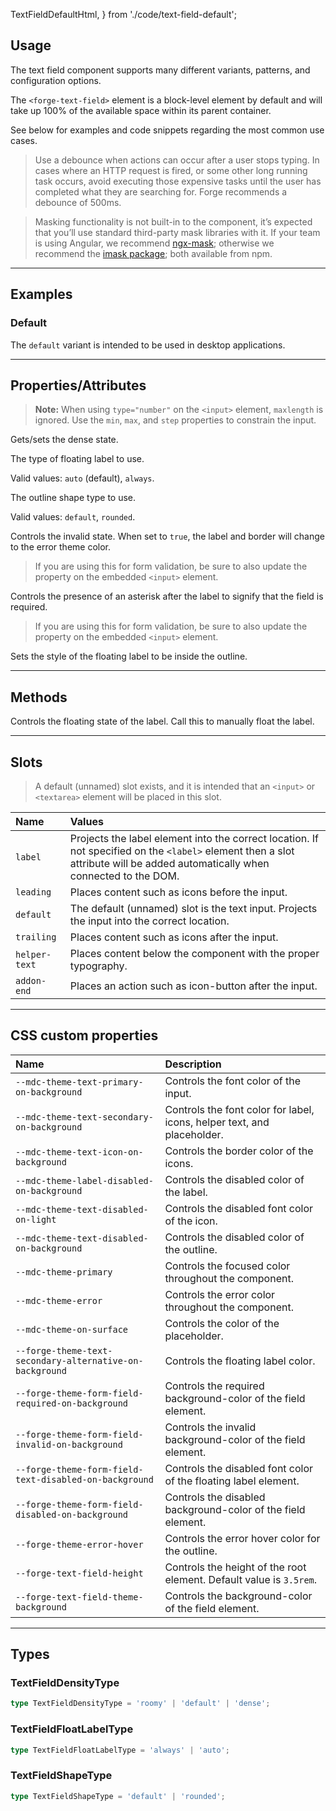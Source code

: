   TextFieldDefaultHtml,
} from './code/text-field-default';

<PageSection>

## Usage

The text field component supports many different variants, patterns, and configuration options.

The `<forge-text-field>` element is a block-level element by default and will take up 100% of the available space within its parent container.

See below for examples and code snippets regarding the most common use cases.

> Use a debounce when actions can occur after a user stops typing. In cases where an HTTP request is fired, or some other long running task occurs, avoid executing those expensive tasks until the user has completed what they are searching for. Forge recommends a debounce of 500ms.

> Masking functionality is not built-in to the component, it’s expected that you’ll use standard third-party mask libraries with it.
> If your team is using Angular, we recommend <a href="https://www.npmjs.com/package/ngx-mask">ngx-mask</a>; otherwise we recommend
> the <a href="https://www.npmjs.com/package/imask">imask package</a>; both available from npm.

</PageSection>

---

<PageSection>

## Examples

### Default

The `default` variant is intended to be used in desktop applications.

<LiveDemo 
codeHtml={TextFieldDefaultHtml()}>
  <TextFieldDemo/>
</LiveDemo>

</PageSection>

---

<PageSection>

## Properties/Attributes

> **Note:** When using `type="number"` on the `<input>` element, `maxlength` is ignored.  Use the `min`, `max`, and `step` properties to constrain the input.

<PropertyDef name="dense" type="boolean" defaultValue="false">

  Gets/sets the dense state.

</PropertyDef>

<PropertyDef name="floatLabelType" type="TextFieldFloatingLabelType" defaultValue="auto">

  The type of floating label to use.

  Valid values: `auto` (default), `always`.

</PropertyDef>

<PropertyDef name="shape" type="TextFieldShapeType" defaultValue="default">

  The outline shape type to use.

  Valid values: `default`, `rounded`.

</PropertyDef>

<PropertyDef name="invalid" type="boolean" defaultValue="false">

  Controls the invalid state. When set to `true`, the label and border will change to the error theme color.

> If you are using this for form validation, be sure to also update the property on the embedded `<input>` element.

</PropertyDef>

<PropertyDef name="required" type="boolean" defaultValue="false">

  Controls the presence of an asterisk after the label to signify that the field is required.

> If you are using this for form validation, be sure to also update the property on the embedded `<input>` element.

</PropertyDef>

<PropertyDef name="inset" type="boolean" defaultValue="false">

  Sets the style of the floating label to be inside the outline.

</PropertyDef>

</PageSection>

---

<PageSection>

## Methods

<MethodDef name="floatLabel(): void">

  Controls the floating state of the label. Call this to manually float the label.

</MethodDef>

</PageSection>

---

<PageSection>

## Slots

> A default (unnamed) slot exists, and it is intended that an `<input>` or `<textarea>` element will be placed in this slot.

| Name               | Values
| :------------------| :-----------------
| `label`            | Projects the label element into the correct location. If not specified on the `<label>` element then a slot attribute will be added automatically when connected to the DOM.
| `leading`          | Places content such as icons before the input.
| `default`          | The default (unnamed) slot is the text input. Projects the input into the correct location.
| `trailing`         | Places content such as icons after the input.
| `helper-text`      | Places content below the component with the proper typography.
| `addon-end`        | Places an action such as icon-button after the input.

</PageSection>

---

<PageSection>

## CSS custom properties

| Name                                                      | Description
| :---------------------------------------------------------| :----------------
| `--mdc-theme-text-primary-on-background`                  | Controls the font color of the input.
| `--mdc-theme-text-secondary-on-background`                | Controls the font color for label, icons, helper text, and placeholder.
| `--mdc-theme-text-icon-on-background`                     | Controls the border color of the icons.
| `--mdc-theme-label-disabled-on-background`                | Controls the disabled color of the label.
| `--mdc-theme-text-disabled-on-light`                      | Controls the disabled font color of the icon.
| `--mdc-theme-text-disabled-on-background`                 | Controls the disabled color of the outline.
| `--mdc-theme-primary`                                     | Controls the focused color throughout the component.
| `--mdc-theme-error`                                       | Controls the error color throughout the component.
| `--mdc-theme-on-surface`                                  | Controls the color of the placeholder.
| `--forge-theme-text-secondary-alternative-on-background`  | Controls the floating label color.
| `--forge-theme-form-field-required-on-background`         | Controls the required background-color of the field element.
| `--forge-theme-form-field-invalid-on-background`          | Controls the invalid background-color of the field element.
| `--forge-theme-form-field-text-disabled-on-background`    | Controls the disabled font color of the floating label element.
| `--forge-theme-form-field-disabled-on-background`         | Controls the disabled background-color of the field element.
| `--forge-theme-error-hover`                               | Controls the error hover color for the outline.
| `--forge-text-field-height`                               | Controls the height of the root element. Default value is `3.5rem`.
| `--forge-text-field-theme-background`                     | Controls the background-color of the field element.


</PageSection>

---

<PageSection>

## Types

### TextFieldDensityType

```ts
type TextFieldDensityType = 'roomy' | 'default' | 'dense';
```

### TextFieldFloatLabelType

```ts
type TextFieldFloatLabelType = 'always' | 'auto';
```

### TextFieldShapeType

```ts
type TextFieldShapeType = 'default' | 'rounded';
```

</PageSection>
